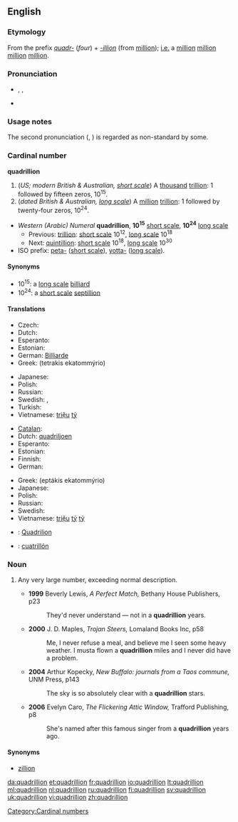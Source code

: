 {{also|Quadrillion}}
==English==
{{wikipedia|long and short scales}}

===Etymology===
From the prefix ''[[quadr-]]'' (''four'') + ''[[-illion]]'' (from [[million]]); [[i.e.]] a [[million]] [[million]] [[million]] [[million]].

===Pronunciation===
* {{a|UK}} {{IPA|/kwɒˈdɹɪljən/|/kwɒˈdʒɹɪljən/}}, {{SAMPA|/kwQ"dr\Ilj@n/|/kwQ"dZr\Ilj@n/}}, {{shavian|𐑒𐑢𐑭𐑡𐑮𐑦𐑤𐑾}}
* {{audio|en-us-quadrillion.ogg|Audio (US)}}
*: {{rhymes|ɪljən}}

===Usage notes===
The second pronunciation ({{IPAchar|/dʒ/}}, {{SAMPAchar|/dZ/}}) is regarded as non-standard by some.

===Cardinal number===
'''quadrillion'''

# (''US; modern British & Australian, [[w:Long and short scales|short scale]]'') A [[thousand]] [[trillion]]: 1 followed by fifteen zeros, 10<sup>15</sup>.
# (''dated British & Australian, [[w:Long and short scales|long scale]]'') A [[million]] [[trillion]]: 1 followed by twenty-four zeros, 10<sup>24</sup>.

* ''Western (Arabic) Numeral'' '''quadrillion''', '''10<sup>15</sup>''' [[w:Long and short scales|short scale]], '''10<sup>24</sup>''' [[w:Long and short scales|long scale]]
** Previous: [[trillion]]: [[w:Long and short scales|short scale]] 10<sup>12</sup>, [[w:Long and short scales|long scale]] 10<sup>18</sup>
** Next: [[quintillion]]: [[w:Long and short scales|short scale]] 10<sup>18</sup>, [[w:Long and short scales|long scale]] 10<sup>30</sup>
* ISO prefix: [[peta-]] ([[w:Long and short scales|short scale]]), [[yotta-]] ([[w:Long and short scales|long scale]]).

====Synonyms====
* 10<sup>15</sup>: a [[w:Long and short scales|long scale]] [[billiard]]
* 10<sup>24</sup>: a [[w:Long and short scales|short scale]] [[septillion]]

====Translations====
{{trans-top|a thousand trillion, 10<sup>15</sup>}}
* Czech: {{t-|cs|biliarda|f}}
* Dutch: {{t+|nl|biljard}}
* Esperanto: {{t-|eo|duiliardo|xs=Esperanto}}
* Estonian: {{t|et|kvadriljon}}
* German: [[Billiarde]]
* Greek: {{t|el|τετράκις εκατομμύριο|n|sc=Grek}} (tetrakis ekatommýrio)
{{trans-mid}}
* Japanese: {{t|ja|千兆|tr=senchō|sc=Jpan}}
* Polish: {{t|pl|biliard|m}}
* Russian: {{t+|ru|квадриллион|m|tr=kvadrillión|sc=Cyrl}}
* Swedish: {{t|sv|triljard|c}}, {{t|sv|tusen triljoner|c|p}}
* Turkish: {{t|tr|katrilyon}}
* Vietnamese: [[triệu]] [[tỷ]]
{{trans-bottom}}

{{trans-top|a million trillion, 10<sup>24</sup>}}
* [[Catalan]]: {{t-|ca|quadrilió}}
* Dutch: [[quadriljoen]]
* Esperanto: {{t-|eo|kvariliono|xs=Esperanto}}
* Estonian: {{t|et|septiljon}}
* Finnish: {{t+|fi|kvadriljoona}}
* German: {{t+|de|Quadrillion|f}}
{{trans-mid}}
* Greek: {{t|el|επτάκις εκατομμύριο|n|sc=Grek}} (eptákis ekatommýrio)
* Japanese: {{t-|ja|一秭|tr=isshi|sc=Jpan}}
* Polish: {{t|pl|kwadrylion|m}}
* Russian: {{t-|ru|септиллион|m|tr=septillión|sc=Cyrl}}
* Swedish: {{t|sv|kvadriljon|c}}
* Vietnamese: [[triệu]] [[tỷ]] [[tỷ]]
{{trans-bottom}}

{{checktrans}}
* {{ttbc|Romanian}}: [[Quadrilion]] {{n}}
* {{ttbc|Spanish}}: [[cuatrillón]]

===Noun===
{{en-noun}}

# {{rfd-sense}} {{context|figurative|slang}} Any very large number, exceeding normal description.
#* '''1999''' Beverly Lewis, ''A Perfect Match,'' Bethany House Publishers, p23
#*: They'd never understand — not in a '''quadrillion''' years.
#* '''2000''' J. D. Maples, ''Trojan Steers,'' Lomaland Books Inc, p58
#*: Me, I never refuse a meal, and believe me I seen some heavy weather. I musta flown a '''quadrillion''' miles and I never did have a problem.
#* '''2004''' Arthur Kopecky, ''New Buffalo: journals from a Taos commune,'' UNM Press, p143
#*: The sky is so absolutely clear with a '''quadrillion''' stars.
#* '''2006''' Evelyn Caro, ''The Flickering Attic Window,'' Trafford Publishing, p8
#*: She's named after this famous singer from a '''quadrillion''' years ago.
====Synonyms====
* [[zillion]]

[[Category:Cardinal numbers]]

[[da:quadrillion]]
[[et:quadrillion]]
[[fr:quadrillion]]
[[io:quadrillion]]
[[lt:quadrillion]]
[[ml:quadrillion]]
[[nl:quadrillion]]
[[ru:quadrillion]]
[[fi:quadrillion]]
[[sv:quadrillion]]
[[uk:quadrillion]]
[[vi:quadrillion]]
[[zh:quadrillion]]
